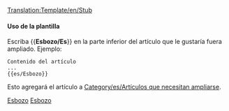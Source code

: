 <noinclude>[[Translation:Template/en/Stub]]{{en/-}}</noinclude>{{es/Metaplantilla de avisos| tipo   = información
| imagen = StubIcon.png
| texto  = <strong>Esbozo</strong><br>Este artículo es un esbozo. Usted puede colaborar [{{fullurl:{{NAMESPACE}}:{{PAGENAME}}|action=edit}} ampliándolo].
}}<includeonly>{{{1|[[Category:es/Artículos que necesitan ampliarse]]}}}</includeonly><noinclude>

====Uso de la plantilla====
Escriba <nowiki>{{</nowiki>'''Esbozo/Es'''<nowiki>}}</nowiki> en la parte inferior del artículo que le gustaría fuera ampliado. Ejemplo:
<pre>
Contenido del artículo
...
{{es/Esbozo}}
</pre>
Esto agregará el artículo a [[Category/es/Artículos que necesitan ampliarse]].

[[Category:es/Plantillas|Esbozo]][[Category:es/Cajas de mensajes|Esbozo]]</noinclude>